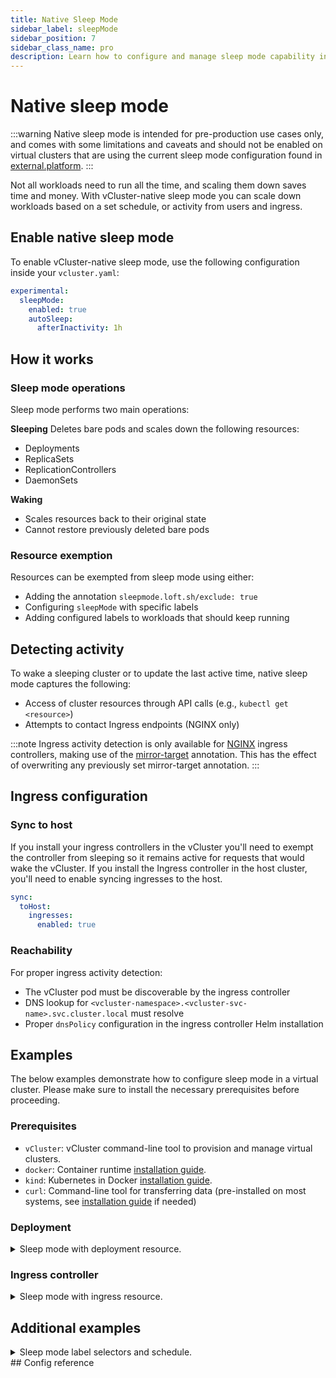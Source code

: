 ```yaml
---
title: Native Sleep Mode
sidebar_label: sleepMode
sidebar_position: 7
sidebar_class_name: pro
description: Learn how to configure and manage sleep mode capability in virtual clusters without using an agent.
---
```


<ProAdmonition />

# Native sleep mode

:::warning
Native sleep mode is intended for pre-production use cases only, and comes with some limitations and
caveats and should not be enabled on virtual clusters that are using the current sleep mode configuration found in
[external.platform](../external/platform).
:::

Not all workloads need to run all the time, and scaling them down saves time and money. With vCluster-native sleep mode you can scale down workloads based on a set schedule, or activity from users and ingress.

## Enable native sleep mode

To enable vCluster-native sleep mode, use the following configuration inside your `vcluster.yaml`:

```yaml title="native sleep mode configuration"
experimental:
  sleepMode:
    enabled: true
    autoSleep:
      afterInactivity: 1h
```

## How it works

### Sleep mode operations

Sleep mode performs two main operations:

**Sleeping**
Deletes bare pods and scales down the following resources:
- Deployments
- ReplicaSets
- ReplicationControllers
- DaemonSets

**Waking**

- Scales resources back to their original state
- Cannot restore previously deleted bare pods

### Resource exemption

Resources can be exempted from sleep mode using either:
- Adding the annotation `sleepmode.loft.sh/exclude: true`
- Configuring `sleepMode` with specific labels
- Adding configured labels to workloads that should keep running

## Detecting activity

To wake a sleeping cluster or to update the last active time, native sleep mode captures the following:

- Access of cluster resources through API calls (e.g., `kubectl get <resource>`)
- Attempts to contact Ingress endpoints (NGINX only)

:::note
Ingress activity detection is only available for [NGINX](https://github.com/kubernetes/ingress-nginx/tree/main)
ingress controllers, making use of the [mirror-target](https://github.com/kubernetes/ingress-nginx/blob/main/docs/user-guide/nginx-configuration/annotations.md#mirror)
annotation.  This has the effect of overwriting any previously set mirror-target annotation.
:::

## Ingress configuration

### Sync to host

If you install your ingress controllers in the vCluster you'll need to exempt the controller from sleeping so it remains
active for requests that would wake the vCluster.  If you install the Ingress controller in the host cluster, you'll need to
enable syncing ingresses to the host.

```yaml title="enable ingress syncing"
sync:
  toHost:
    ingresses:
      enabled: true
```

### Reachability

For proper ingress activity detection:
- The vCluster pod must be discoverable by the ingress controller
- DNS lookup for `<vcluster-namespace>.<vcluster-svc-name>.svc.cluster.local` must resolve
- Proper `dnsPolicy` configuration in the ingress controller Helm installation

## Examples

The below examples demonstrate how to configure sleep mode in a virtual cluster.
Please make sure to install the necessary prerequisites before proceeding.

### Prerequisites

<BasePrerequisites />

- `vCluster`: vCluster command-line tool to provision and manage virtual clusters.
  <InstallCli />
- `docker`: Container runtime [installation guide](https://www.docker.com/).
- `kind`: Kubernetes in Docker [installation guide](https://kind.sigs.k8s.io/).
- `curl`: Command-line tool for transferring data (pre-installed on most systems, see [installation guide](https://curl.se/) if needed)

### Deployment

<details>
<summary>Sleep mode with deployment resource.</summary>
<SleepModeDeploymentExample />
</details>

### Ingress controller

<details>
<summary>Sleep mode with ingress resource.</summary>
<SleepModeIngressExample />
</details>

## Additional examples

<details>
<summary>Sleep mode label selectors and schedule.</summary>
```yaml title="Sleep after 3 hours of inactivity, anything that does not have the label dont=sleep"
experimental:
  sleepMode:
    enabled: true
    autoSleep:
      afterInactivity: 3h  # Uses Go's Duration with a max unit of hour
      exclude:
        selector:
          labels:
            dont: sleep
```

```yaml title="Sleep every Friday at 17:30 and wake every Monday at 7:00 in Mountain timezone"
experimental:
  sleepMode:
    enabled: true
    timezone: America/Denver
    autoSleep:
      schedule: 30 17 * * 5
      wakeup:
        schedule: 0 7 * * 1
```
</details>
## Config reference

<ExperimentalSleepMode />
